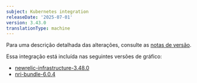 ```yaml
---
subject: Kubernetes integration
releaseDate: '2025-07-01'
version: 3.43.0
translationType: machine
---
```


Para uma descrição detalhada das alterações, consulte as [notas de versão](https://github.com/newrelic/nri-kubernetes/releases/tag/v3.43.0).

Essa integração está incluída nas seguintes versões de gráfico:

* [newrelic-infrastructure-3.48.0](https://github.com/newrelic/nri-kubernetes/releases/tag/newrelic-infrastructure-3.48.0)
* [nri-bundle-6.0.4](https://github.com/newrelic/helm-charts/releases/tag/nri-bundle-6.0.4)